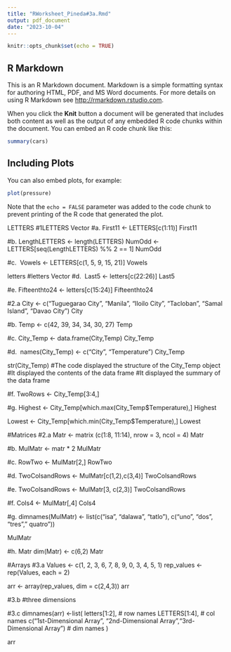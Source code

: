 ```yaml
---
title: "RWorksheet_Pineda#3a.Rmd"
output: pdf_document
date: "2023-10-04"
---
```


```r
knitr::opts_chunk$set(echo = TRUE)
```

## R Markdown

This is an R Markdown document. Markdown is a simple formatting syntax for authoring HTML, PDF, and MS Word documents. For more details on using R Markdown see <http://rmarkdown.rstudio.com>.

When you click the **Knit** button a document will be generated that includes both content as well as the output of any embedded R code chunks within the document. You can embed an R code chunk like this:

```r
summary(cars)
```

## Including Plots

You can also embed plots, for example:

```r
plot(pressure)
```

Note that the `echo = FALSE` parameter was added to the code chunk to prevent printing of the R code that generated the plot.

LETTERS
#1LETTERS Vector
#a.
First11 <- LETTERS[c(1:11)]
First11

#b. 
LengthLETTERS <- length(LETTERS)
NumOdd <- LETTERS[seq(LengthLETTERS) %% 2 == 1]
NumOdd

#c. 
Vowels <- LETTERS[c(1, 5, 9, 15, 21)]
Vowels

letters
#letters Vector
#d. 
Last5 <- letters[c(22:26)]
Last5

#e.
Fifteenthto24 <- letters[c(15:24)]
Fifteenthto24

#2.a
City <- c("Tuguegarao City", "Manila", "Iloilo City", "Tacloban",
"Samal Island", "Davao City")
City

#b.
Temp <- c(42, 39, 34, 34, 30, 27)
Temp

#c.
City_Temp <- data.frame(City,Temp)
City_Temp

#d. 
names(City_Temp) <- c("City", "Temperature")
City_Temp

str(City_Temp)
#The code displayed the structure of the City_Temp object
#It displayed the contents of the data frame
#It displayed the summary of the data frame

#f.
TwoRows <- City_Temp[3:4,]

#g. 
Highest <- City_Temp[which.max(City_Temp$Temperature),]
Highest

Lowest <- City_Temp[which.min(City_Temp$Temperature),]
Lowest

#Matrices
#2.a
Matr <- matrix (c(1:8, 11:14), nrow = 3, ncol = 4)
Matr

#b.
MulMatr <- matr * 2
MulMatr

#c.
RowTwo <- MulMatr[2,]
RowTwo

#d.
TwoColsandRows <- MulMatr[c(1,2),c(3,4)]
TwoColsandRows

#e. 
TwoColsandRows <- MulMatr[3, c(2,3)]
TwoColsandRows

#f.
Cols4 <- MulMatr[,4]
Cols4

#g.
dimnames(MulMatr) <- list(c("isa", "dalawa", "tatlo"), c("uno", "dos", "tres"," quatro"))

MulMatr

#h.
Matr
dim(Matr) <- c(6,2)
Matr

#Arrays
#3.a
Values <- c(1, 2, 3, 6, 7, 8, 9, 0, 3, 4, 5, 1)
rep_values <- rep(Values, each = 2)

arr <- array(rep_values, dim = c(2,4,3))
arr

#3.b
#three dimensions

#3.c
dimnames(arr) <-list(
  letters[1:2], # row names 
  LETTERS[1:4], # col names 
  c("1st-Dimensional Array", "2nd-Dimensional Array","3rd-Dimensional Array") # dim names
  )
  
  arr
  
  




